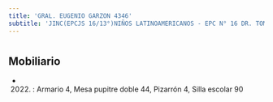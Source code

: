 ```yaml
---
title: 'GRAL. EUGENIO GARZON 4346'
subtitle: 'JINC(EPCJS 16/13°)NIÑOS LATINOAMERICANOS - EPC N° 16 DR. TOMAS A. LE BRETON'
---
```


#


## Mobiliario

*  (2022) : Armario 4, Mesa pupitre doble 44, Pizarrón 4, Silla escolar 90 



